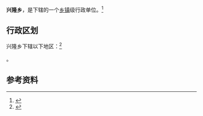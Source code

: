 {{中国乡级行政区|53/06/23/201/000}}

'''兴隆乡'''，是{{PRC admin/fullname|53/06/23/201/000|3}}下辖的一个[[乡镇|乡镇]]级行政单位。<ref>{{PRC admin/ref sgc|{{PRC admin/parent|53/06/23/201/000}}}}</ref>

== 行政区划 ==

兴隆乡下辖以下地区：<ref>{{PRC admin/ref sgc|53/06/23/201/000}}</ref>

{{PRC admin/children|53/06/23/201/000}}。

== 参考资料 ==

{{reflist}}

{{行政区划小作品}}
{{PRC admin/navcat|53/06/23/201/000}}